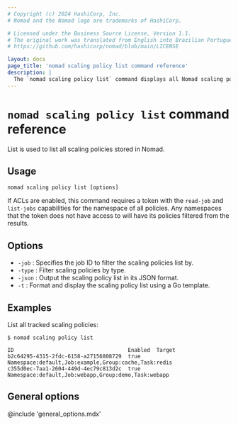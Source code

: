 ```yaml
---
# Copyright (c) 2024 HashiCorp, Inc.
# Nomad and the Nomad logo are trademarks of HashiCorp.

# Licensed under the Business Source License, Version 1.1.
# The original work was translated from English into Brazilian Portuguese.
# https://github.com/hashicorp/nomad/blob/main/LICENSE

layout: docs
page_title: 'nomad scaling policy list command reference'
description: |
  The `nomad scaling policy list` command displays all Nomad scaling policies. Filter options include job and policy type.
---
```


# `nomad scaling policy list` command reference

List is used to list all scaling policies stored in Nomad.

## Usage

```plaintext
nomad scaling policy list [options]
```

If ACLs are enabled, this command requires a token with the `read-job` and
`list-jobs` capabilities for the namespace of all policies. Any namespaces
that the token does not have access to will have its policies filtered from
the results.

## Options

- `-job` : Specifies the job ID to filter the scaling policies list by.
- `-type` : Filter scaling policies by type.
- `-json` : Output the scaling policy list in its JSON format.
- `-t` : Format and display the scaling policy list using a Go template.

## Examples

List all tracked scaling policies:

```shell-session
$ nomad scaling policy list

ID                                    Enabled  Target
b2c64295-4315-2fdc-6158-a27156808729  true     Namespace:default,Job:example,Group:cache,Task:redis
c355d0ec-7aa1-2604-449d-4ec79c813d2c  true     Namespace:default,Job:webapp,Group:demo,Task:webapp
```

## General options

@include 'general_options.mdx'
